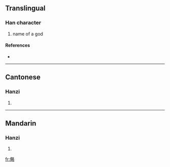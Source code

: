 ==Translingual==

===Han character===
{{Han char|rn=9|rad=人|as=11|sn=13|four=|canj=人田竹口 (OWHR)}}

# name of a god

====References====
* {{Han ref|kx=0114.210|hdz=10211.020|uh=347C|ud=13436}}

----

==Cantonese==

===Hanzi===
{{yue-hanzi|jyut=|y=leuk6}}

# {{defn|Cantonese|sort=人11}}

----

==Mandarin==

===Hanzi===
{{cmn-hanzi|pin=[[lüè]] ([[lüe4]])|wg=<sup>4</sup>}}

# {{defn|Mandarin|sort=人11}}

[[fr:㑼]]